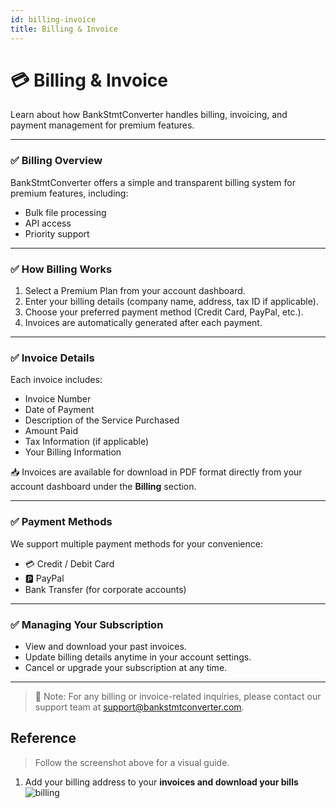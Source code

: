 ```yaml
---
id: billing-invoice
title: Billing & Invoice
---
```


# 💳 Billing & Invoice

Learn about how BankStmtConverter handles billing, invoicing, and payment management for premium features.

---

### ✅ Billing Overview

BankStmtConverter offers a simple and transparent billing system for premium features, including:  
- Bulk file processing  
- API access  
- Priority support  


---

### ✅ How Billing Works

1. Select a Premium Plan from your account dashboard.  
2. Enter your billing details (company name, address, tax ID if applicable).  
3. Choose your preferred payment method (Credit Card, PayPal, etc.).  
4. Invoices are automatically generated after each payment.

---

### ✅ Invoice Details

Each invoice includes:  
- Invoice Number  
- Date of Payment  
- Description of the Service Purchased  
- Amount Paid  
- Tax Information (if applicable)  
- Your Billing Information  

📥 Invoices are available for download in PDF format directly from your account dashboard under the **Billing** section.

---

### ✅ Payment Methods

We support multiple payment methods for your convenience:  
- 💳 Credit / Debit Card  
- 🅿️ PayPal  
- Bank Transfer (for corporate accounts)  

---

### ✅ Managing Your Subscription

- View and download your past invoices.  
- Update billing details anytime in your account settings.  
- Cancel or upgrade your subscription at any time.

---

> 📢 Note: For any billing or invoice-related inquiries, please contact our support team at [support@bankstmtconverter.com](mailto:support@bankstmtconverter.com).


## Reference

>Follow the screenshot above for a visual guide.  


1. Add your billing address to your **invoices and download your bills**
![billing](/images/Billing.png)
